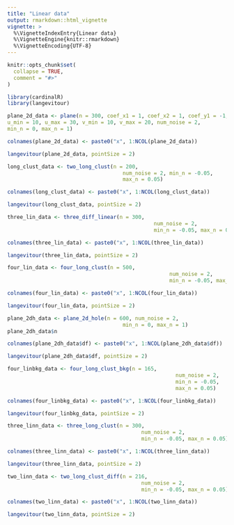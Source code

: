```yaml
---
title: "Linear data"
output: rmarkdown::html_vignette
vignette: >
  %\VignetteIndexEntry{Linear data}
  %\VignetteEngine{knitr::rmarkdown}
  %\VignetteEncoding{UTF-8}
---
```


```r
knitr::opts_chunk$set(
  collapse = TRUE,
  comment = "#>"
)
```

```r
library(cardinalR)
library(langevitour)
```

```r
plane_2d_data <- plane(n = 300, coef_x1 = 1, coef_x2 = 1, coef_y1 = -1, coef_y2 = 1, intercept_x = -10, intercept_y = 8, 
u_min = 10, u_max = 30, v_min = 10, v_max = 20, num_noise = 2, 
min_n = 0, max_n = 1)

colnames(plane_2d_data) <- paste0("x", 1:NCOL(plane_2d_data))

langevitour(plane_2d_data, pointSize = 2)
```

```r
long_clust_data <- two_long_clust(n = 200, 
                                     num_noise = 2, min_n = -0.05, 
                                     max_n = 0.05)

colnames(long_clust_data) <- paste0("x", 1:NCOL(long_clust_data))

langevitour(long_clust_data, pointSize = 2)
```

```r
three_lin_data <- three_diff_linear(n = 300, 
                                               num_noise = 2, 
                                               min_n = -0.05, max_n = 0.05)

colnames(three_lin_data) <- paste0("x", 1:NCOL(three_lin_data))

langevitour(three_lin_data, pointSize = 2)
```

```r
four_lin_data <- four_long_clust(n = 500, 
                                                    num_noise = 2, 
                                                    min_n = -0.05, max_n = 0.05)

colnames(four_lin_data) <- paste0("x", 1:NCOL(four_lin_data))

langevitour(four_lin_data, pointSize = 2)
```

```r
plane_2dh_data <- plane_2d_hole(n = 600, num_noise = 2, 
                                     min_n = 0, max_n = 1)
plane_2dh_data$n

colnames(plane_2dh_data$df) <- paste0("x", 1:NCOL(plane_2dh_data$df))

langevitour(plane_2dh_data$df, pointSize = 2)
```

```r
four_linbkg_data <- four_long_clust_bkg(n = 165, 
                                                      num_noise = 2, 
                                                      min_n = -0.05, 
                                                      max_n = 0.05)

colnames(four_linbkg_data) <- paste0("x", 1:NCOL(four_linbkg_data))

langevitour(four_linbkg_data, pointSize = 2)
```

```r
three_linn_data <- three_long_clust(n = 300, 
                                           num_noise = 2, 
                                           min_n = -0.05, max_n = 0.05)

colnames(three_linn_data) <- paste0("x", 1:NCOL(three_linn_data))

langevitour(three_linn_data, pointSize = 2)
```

```r
two_linn_data <- two_long_clust_diff(n = 216, 
                                           num_noise = 2, 
                                           min_n = -0.05, max_n = 0.05)

colnames(two_linn_data) <- paste0("x", 1:NCOL(two_linn_data))

langevitour(two_linn_data, pointSize = 2)
```
